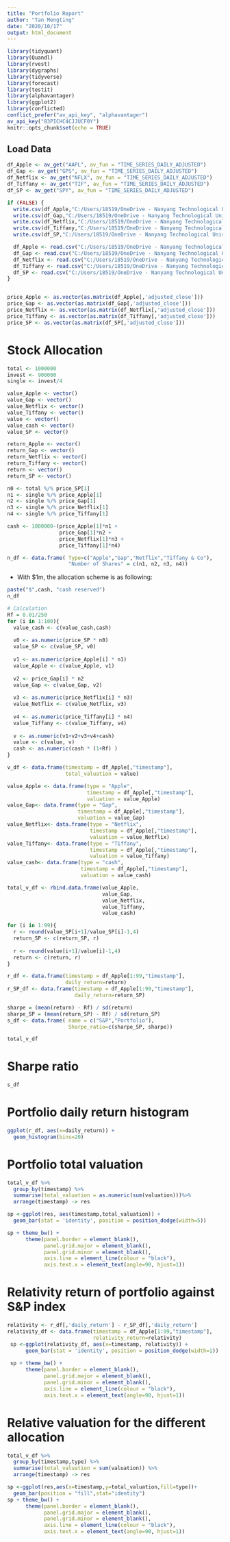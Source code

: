 ```yaml
---
title: "Portfolio Report"
author: "Tan Mengting"
date: "2020/10/17"
output: html_document
---
```

```r
library(tidyquant)
library(Quandl)
library(rvest)
library(dygraphs)
library(tidyverse)
library(forecast)
library(testit)
library(alphavantager)
library(ggplot2)
library(conflicted)
conflict_prefer("av_api_key", "alphavantager")
av_api_key("83PICHC4CJJUCF0Y")
knitr::opts_chunk$set(echo = TRUE)
```

## Load Data
```r
df_Apple <- av_get("AAPL", av_fun = "TIME_SERIES_DAILY_ADJUSTED")
df_Gap <- av_get("GPS", av_fun = "TIME_SERIES_DAILY_ADJUSTED")
df_Netflix <- av_get("NFLX", av_fun = "TIME_SERIES_DAILY_ADJUSTED")
df_Tiffany <- av_get("TIF", av_fun = "TIME_SERIES_DAILY_ADJUSTED")
df_SP <- av_get("SPY", av_fun = "TIME_SERIES_DAILY_ADJUSTED")

if (FALSE) {
  write.csv(df_Apple,"C:/Users/18519/OneDrive - Nanyang Technological University/FE8828-Tan Mengting/Assignment 4/data/Apple.csv",row.names=F)
  write.csv(df_Gap,"C:/Users/18519/OneDrive - Nanyang Technological University/FE8828-Tan Mengting/Assignment 4/data/Gap.csv",row.names=F)
  write.csv(df_Netflix,"C:/Users/18519/OneDrive - Nanyang Technological University/FE8828-Tan Mengting/Assignment 4/data/Netflix.csv",row.names=F)
  write.csv(df_Tiffany,"C:/Users/18519/OneDrive - Nanyang Technological University/FE8828-Tan Mengting/Assignment 4/data/Tiffany.csv",row.names=F)
  write.csv(df_SP,"C:/Users/18519/OneDrive - Nanyang Technological University/FE8828-Tan Mengting/Assignment 4/data/SP.csv",row.names=F)

  df_Apple <- read.csv("C:/Users/18519/OneDrive - Nanyang Technological University/FE8828-Tan Mengting/Assignment 4/data/Apple.csv")
  df_Gap <- read.csv("C:/Users/18519/OneDrive - Nanyang Technological University/FE8828-Tan Mengting/Assignment 4/data/Gap.csv")
  df_Netflix <- read.csv("C:/Users/18519/OneDrive - Nanyang Technological University/FE8828-Tan Mengting/Assignment 4/data/Netflix.csv")
  df_Tiffany <- read.csv("C:/Users/18519/OneDrive - Nanyang Technological University/FE8828-Tan Mengting/Assignment 4/data/Tiffany.csv")
  df_SP <- read.csv("C:/Users/18519/OneDrive - Nanyang Technological University/FE8828-Tan Mengting/Assignment 4/data/SP.csv")
}


price_Apple <- as.vector(as.matrix(df_Apple[,'adjusted_close']))
price_Gap <- as.vector(as.matrix(df_Gap[,'adjusted_close']))
price_Netflix <- as.vector(as.matrix(df_Netflix[,'adjusted_close']))
price_Tiffany <- as.vector(as.matrix(df_Tiffany[,'adjusted_close']))
price_SP <- as.vector(as.matrix(df_SP[,'adjusted_close']))

```

# Stock Allocation
```r
total <- 1000000
invest <- 900000
single <- invest/4

value_Apple <- vector()
value_Gap <- vector()
value_Netflix <- vector()
value_Tiffany <- vector()
value <- vector()
value_cash <- vector()
value_SP <- vector()

return_Apple <- vector()
return_Gap <- vector()
return_Netflix <- vector()
return_Tiffany <- vector()
return <- vector()
return_SP <- vector()

n0 <- total %/% price_SP[1]
n1 <- single %/% price_Apple[1]
n2 <- single %/% price_Gap[1]
n3 <- single %/% price_Netflix[1]
n4 <- single %/% price_Tiffany[1]

cash <- 1000000-(price_Apple[1]*n1 + 
                 price_Gap[1]*n2 + 
                 price_Netflix[1]*n3 + 
                 price_Tiffany[1]*n4)

n_df <- data.frame( Type=c("Apple","Gap","Netflix","Tiffany & Co"),
                    "Number of Shares" = c(n1, n2, n3, n4))
```

* With $1m, the allocation scheme is as following: 
```r
paste("$",cash, "cash reserved")
n_df  
```

```r
# Calculation
Rf = 0.01/250
for (i in 1:100){
  value_cash <- c(value_cash,cash)
  
  v0 <- as.numeric(price_SP * n0)
  value_SP <- c(value_SP, v0)
  
  v1 <- as.numeric(price_Apple[i] * n1)
  value_Apple <- c(value_Apple, v1)
  
  v2 <- price_Gap[i] * n2
  value_Gap <- c(value_Gap, v2)
  
  v3 <- as.numeric(price_Netflix[i] * n3)
  value_Netflix <- c(value_Netflix, v3)
  
  v4 <- as.numeric(price_Tiffany[i] * n4)
  value_Tiffany <- c(value_Tiffany, v4)
  
  v <- as.numeric(v1+v2+v3+v4+cash)
  value <- c(value, v)
  cash <- as.numeric(cash * (1+Rf) )
}

v_df <- data.frame(timestamp = df_Apple[,"timestamp"],
                   total_valuation = value)

value_Apple <- data.frame(type = "Apple",
                          timestamp = df_Apple[,"timestamp"],
                          valuation = value_Apple)
value_Gap<- data.frame(type = "Gap",
                       timestamp = df_Apple[,"timestamp"],
                       valuation = value_Gap)
value_Netflix<- data.frame(type = "Netflix",
                           timestamp = df_Apple[,"timestamp"],
                           valuation = value_Netflix)
value_Tiffany<- data.frame(type = "Tiffany",
                           timestamp = df_Apple[,"timestamp"],
                           valuation = value_Tiffany)
value_cash<- data.frame(type = "cash",
                        timestamp = df_Apple[,"timestamp"],
                        valuation = value_cash)

total_v_df <- rbind.data.frame(value_Apple,
                               value_Gap,
                               value_Netflix,
                               value_Tiffany,
                               value_cash)

for (i in 1:99){
  r <- round(value_SP[i+1]/value_SP[i]-1,4)
  return_SP <- c(return_SP, r)
  
  r <- round(value[i+1]/value[i]-1,4)
  return <- c(return, r)
}

r_df <- data.frame(timestamp = df_Apple[1:99,"timestamp"],
                   daily_return=return)
r_SP_df <- data.frame(timestamp = df_Apple[1:99,"timestamp"],
                      daily_return=return_SP)

sharpe = (mean(return) - Rf) / sd(return)
sharpe_SP = (mean(return_SP) - Rf) / sd(return_SP)
s_df <- data.frame( name = c("S&P","Portfolio"),
                    Sharpe_ratio=c(sharpe_SP, sharpe))
```

```r
total_v_df
```
# Sharpe ratio
```r
s_df
```

# Portfolio daily return histogram
```r

ggplot(r_df, aes(x=daily_return)) +
  geom_histogram(bins=20) 
```

# Portfolio total valuation
```r

total_v_df %>%
  group_by(timestamp) %>%
  summarise(total_valuation = as.numeric(sum(valuation)))%>%
  arrange(timestamp) -> res

sp <-ggplot(res, aes(timestamp,total_valuation)) +
  geom_bar(stat = 'identity', position = position_dodge(width=5)) 

sp + theme_bw() +
      theme(panel.border = element_blank(), 
            panel.grid.major = element_blank(),
            panel.grid.minor = element_blank(),
            axis.line = element_line(colour = "black"),
            axis.text.x = element_text(angle=90, hjust=1))
```

# Relativity return of portfolio against S&P index
```r
relativity <- r_df[,'daily_return'] - r_SP_df[,'daily_return']
relativity_df <- data.frame(timestamp = df_Apple[1:99,"timestamp"],
                            relativity_return=relativity)
 sp <-ggplot(relativity_df, aes(x=timestamp, relativity)) +
      geom_bar(stat = 'identity', position = position_dodge(width=1)) 
 
 sp + theme_bw() +
      theme(panel.border = element_blank(), 
            panel.grid.major = element_blank(),
            panel.grid.minor = element_blank(),
            axis.line = element_line(colour = "black"),
            axis.text.x = element_text(angle=90, hjust=1))
```

# Relative valuation for the different allocation
```r
total_v_df %>% 
  group_by(timestamp,type) %>%
  summarise(total_valuation = sum(valuation)) %>%
  arrange(timestamp) -> res

sp <-ggplot(res,aes(x=timestamp,y=total_valuation,fill=type))+
  geom_bar(position = "fill",stat="identity")
sp + theme_bw() +
      theme(panel.border = element_blank(), 
            panel.grid.major = element_blank(),
            panel.grid.minor = element_blank(),
            axis.line = element_line(colour = "black"),
            axis.text.x = element_text(angle=90, hjust=1))
  
```